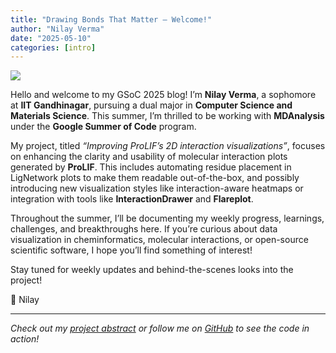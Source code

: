 ```yaml
---
title: "Drawing Bonds That Matter – Welcome!"
author: "Nilay Verma"
date: "2025-05-10"
categories: [intro]
---
```


![](intro_post.jpeg)

Hello and welcome to my GSoC 2025 blog! I'm **Nilay Verma**, a sophomore at **IIT Gandhinagar**, pursuing a dual major in **Computer Science and Materials Science**. This summer, I'm thrilled to be working with **MDAnalysis** under the **Google Summer of Code** program.

My project, titled *"Improving ProLIF’s 2D interaction visualizations"*, focuses on enhancing the clarity and usability of molecular interaction plots generated by **ProLIF**. This includes automating residue placement in LigNetwork plots to make them readable out-of-the-box, and possibly introducing new visualization styles like interaction-aware heatmaps or integration with tools like **InteractionDrawer** and **Flareplot**.

Throughout the summer, I'll be documenting my weekly progress, learnings, challenges, and breakthroughs here. If you’re curious about data visualization in cheminformatics, molecular interactions, or open-source scientific software, I hope you’ll find something of interest!

Stay tuned for weekly updates and behind-the-scenes looks into the project!

🧪 Nilay

---

*Check out my [project abstract](https://summerofcode.withgoogle.com/programs/2025/projects/XWsglxQM) or follow me on [GitHub](https://github.com/nilay-v3rma) to see the code in action!*
